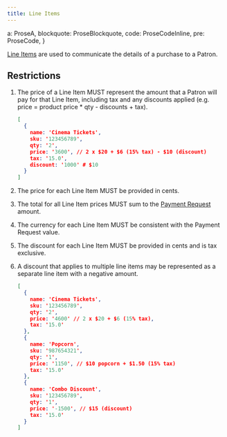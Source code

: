 ```yaml
---
title: Line Items
---
```

  a: ProseA,
  blockquote: ProseBlockquote,
  code: ProseCodeInline,
  pre: ProseCode,
}

[Line Items](https://docs.centrapay.com/api/payment-requests#line-item) are used to communicate the details of a purchase to a Patron.

## Restrictions

1. The price of a Line Item MUST represent the amount that a Patron will pay for that Line Item, including tax and any discounts applied (e.g. price = product price * qty - discounts + tax).

    ```json [Example]
    [
      {
        name: 'Cinema Tickets',
        sku: '123456789',
        qty: '2',
        price: '3600', // 2 x $20 + $6 (15% tax) - $10 (discount)
        tax: '15.0',
        discount: '1000' # $10
      }
    ]
    ```

2. The price for each Line Item MUST be provided in cents.
3. The total for all Line Item prices MUST sum to the [Payment Request](https://docs.centrapay.com/api/payment-requests#payment-request) amount.
4. The currency for each Line Item MUST be consistent with the Payment Request value.
5. The discount for each Line Item MUST be provided in cents and is tax exclusive.
6. A discount that applies to multiple line items may be represented as a separate line item with a negative amount.

    ```json [Example]
    [
      {
        name: 'Cinema Tickets',
        sku: '123456789',
        qty: '2',
        price: '4600' // 2 x $20 + $6 (15% tax),
        tax: '15.0'
      },
      {
        name: 'Popcorn',
        sku: '987654321',
        qty: '1',
        price: '1150', // $10 popcorn + $1.50 (15% tax)
        tax: '15.0'
      },
      {
        name: 'Combo Discount',
        sku: '123456789',
        qty: '1',
        price: '-1500', // $15 (discount)
        tax: '15.0'
      }
    ]
    ```
